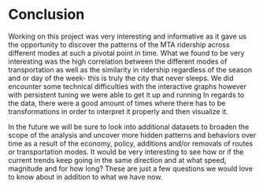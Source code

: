 # Conclusion

Working on this project was very interesting and informative as it gave us the opportunity to discover the patterns of the MTA ridership across different modes at such a pivotal point in time. What we found to be very interesting was the high correlation between the different modes of transportation as well as the similarity in ridership regardless of the season and or day of the week- this is truly the city that never sleeps. We did encounter some technical difficulties with the interactive graphs however with persistent tuning we were able to get it up and running In regards to the data, there were a good amount of times where there has to be transformations in order to interpret it properly and then visualize it.

In the future we will be sure to look into additional datasets to broaden the scope of the analysis and uncover more hidden patterns and behaviors over time as a result of the economy, policy, additions and/or removals of routes or transportation modes. It would be very interesting to see how or if the current trends keep going in the same direction and at what speed, magnitude and for how long? These are just a few questions we would love to know about in addition to what we have now.
